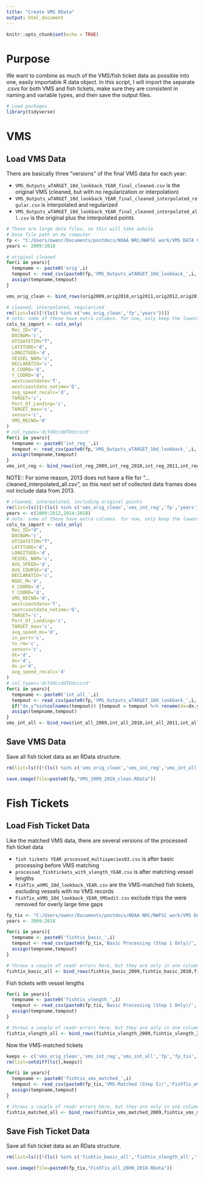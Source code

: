 ```yaml
---
title: "Create VMS RData"
output: html_document
---
```


```r
knitr::opts_chunk$set(echo = TRUE)
```

# Purpose

We want to combine as much of the VMS/fish ticket data as possible into one, easily importable R data object. In this script, I will import the separate .csvs for both VMS and fish tickets, make sure they are consistent in naming and variable types, and then save the output files.

```r
# Load packages
library(tidyverse)
```

# VMS

## Load VMS Data

There are basically three "versions" of the final VMS data for each year:

* `VMS_Outputs_wTARGET_10d_lookback_YEAR_final_cleaned.csv` is the original VMS (cleaned, but with no regularization or interpolation)
* `VMS_Outputs_wTARGET_10d_lookback_YEAR_final_cleaned_interpolated_regular.csv` is interpolated and regularized
* `VMS_Outputs_wTARGET_10d_lookback_YEAR_final_cleaned_interpolated_all.csv` is the original plus the interpolated points

```r
# These are large data files, so this will take awhile
# base file path on my computer
fp <- "C:/Users/owenr/Documents/postdocs/NOAA NRC/NWFSC work/VMS DATA CONFIDENTIAL/Processed Data/VMS/"
years <- 2009:2018

# original cleaned
for(i in years){
  tempname <- paste0('orig',i)
  tempout <- read_csv(paste0(fp,'VMS_Outputs_wTARGET_10d_lookback_',i,'_final_cleaned.csv'),col_types='dcTddcddcddddTDcccdcc')
  assign(tempname,tempout)
}

vms_orig_clean <- bind_rows(orig2009,orig2010,orig2011,orig2012,orig2013,orig2014,orig2015,orig2016,orig2017,orig2018)
```

```r
# cleaned, interpolated, regularized
rm(list=ls()[!(ls() %in% c('vms_orig_clean','fp','years'))])
# note: some of these have extra columsn. for now, only keep the lowest common denominator columns
cols_to_import <- cols_only(
  Rec_ID="d",
  DOCNUM='c',
  UTCDATETIM="T",
  LATITUDE='d',
  LONGITUDE='d',
  VESSEL_NAM='c',
  DECLARATIO='c',
  X_COORD='d',
  Y_COORD='d',
  westcoastdate='T',
  westcoastdate_notime='D',
  avg_speed_recalc='d',
  TARGET='c',
  Port_Of_Landing='c',
  TARGET_max='c',
  sensor='c',
  VMS_RECNO='d'
)
# col_types='dcTddccddTDdccccd'
for(i in years){
  tempname <- paste0('int_reg_',i)
  tempout <- read_csv(paste0(fp,'VMS_Outputs_wTARGET_10d_lookback_',i,'_final_cleaned_interpolated_regular.csv'),col_types = cols_to_import)
  assign(tempname,tempout)
}
vms_int_reg <- bind_rows(int_reg_2009,int_reg_2010,int_reg_2011,int_reg_2012,int_reg_2013,int_reg_2014,int_reg_2015,int_reg_2016,int_reg_2017,int_reg_2018)
```

NOTE:: For some reason, 2013 does not have a file for "...cleaned_interpolated_all.csv", so this next set of collected data frames does not include data from 2013.

```r
# cleaned, interpolated, including original points
rm(list=ls()[!(ls() %in% c('vms_orig_clean','vms_int_reg','fp','years'))])
years <- c(2009:2012,2014:2018)
# note: some of these have extra columns. for now, only keep the lowest common denominator columns
cols_to_import <- cols_only(
  Rec_ID="d",
  DOCNUM='c',
  UTCDATETIM="T",
  LATITUDE='d',
  LONGITUDE='d',
  VESSEL_NAM='c',
  AVG_SPEED='d',
  AVG_COURSE='d',
  DECLARATIO='c',
  NGDC_M='d',
  X_COORD='d',
  Y_COORD='d',
  VMS_RECNO='d',
  westcoastdate='T',
  westcoastdate_notime='D',
  TARGET='c',
  Port_Of_Landing='c',
  TARGET_max='c',
  avg_speed_ms='d',
  in_port='c',
  to_rm='c',
  sensor='c',
  dt='d',
  dx='d',
  dx.y='d',
  avg_speed_recalc='d'
)
# col_types='dcTddccddTDdccccd'
for(i in years){
  tempname <- paste0('int_all_',i)
  tempout <- read_csv(paste0(fp,'VMS_Outputs_wTARGET_10d_lookback_',i,'_final_cleaned_interpolated_all.csv'),col_types = cols_to_import)
  if("dx.y"%in%colnames(tempout)) {tempout = tempout %>% rename(dx=dx.y)}
  assign(tempname,tempout)
}
vms_int_all <- bind_rows(int_all_2009,int_all_2010,int_all_2011,int_all_2012,int_all_2014,int_all_2015,int_all_2016,int_all_2017,int_all_2018)
```

## Save VMS Data

Save all fish ticket data as an RData structure.

```r
rm(list=ls()[!(ls() %in% c('vms_orig_clean','vms_int_reg','vms_int_all','fp'))])

save.image(file=paste0(fp,"VMS_2009_2018_clean.RData"))
```

# Fish Tickets

## Load Fish Ticket Data

Like the matched VMS data, there are several versions of the processed fish ticket data

* `fish tickets YEAR processed_multispecies03.csv` is after basic processing before VMS matching
* `processed_fishtickets_with_vlength_YEAR.csv` is after matching vessel lengths 
* `FishTix_wVMS_10d_lookback_YEAR.csv` are the VMS-matched fish tickets, excluding vessels with no VMS records
* `FishTix_wVMS_10d_lookback_YEAR_VMSedit.csv` exclude trips the were removed for overly large time gaps

```r
fp_tix <- "C:/Users/owenr/Documents/postdocs/NOAA NRC/NWFSC work/VMS DATA CONFIDENTIAL/Processed Data/Fish tickets/"
years <- 2009:2018

for(i in years){
  tempname <- paste0('fishtix_basic_',i)
  tempout <- read_csv(paste0(fp_tix,'Basic Processing (Step 1 Only)/','fish tickets ',i,' processed_multispecies03.csv'),col_types = cols(drvid='c',gear_code_all='n'))
  assign(tempname,tempout)
}

# throws a couple of readr errors here, but they are only in one column (gear code, ) which we do not offically need anyway
fishtix_basic_all <- bind_rows(fishtix_basic_2009,fishtix_basic_2010,fishtix_basic_2011,fishtix_basic_2012,fishtix_basic_2013,fishtix_basic_2014,fishtix_basic_2015,fishtix_basic_2016,fishtix_basic_2017,fishtix_basic_2018)
```

Fish tickets with vessel lengths
```r
for(i in years){
  tempname <- paste0('fishtix_vlength_',i)
  tempout <- read_csv(paste0(fp_tix,'Basic Processing (Step 1 Only)/','processed_fishtickets_with_vlength_',i,'.csv'),col_types = cols(drvid='c',gear_code_all='n'))
  assign(tempname,tempout)
}

# throws a couple of readr errors here, but they are only in one column (gear code, ) which we do not offically need anyway
fishtix_vlength_all <- bind_rows(fishtix_vlength_2009,fishtix_vlength_2010,fishtix_vlength_2011,fishtix_vlength_2012,fishtix_vlength_2013,fishtix_vlength_2014,fishtix_vlength_2015,fishtix_vlength_2016,fishtix_vlength_2017,fishtix_vlength_2018)
```

Now the VMS-matched tickets
```r
keeps <- c('vms_orig_clean','vms_int_reg','vms_int_all','fp','fp_tix','years','fishtix_basic_all','fishtix_vlength_all')
rm(list=setdiff(ls(),keeps))

for(i in years){
  tempname <- paste0('fishtix_vms_matched_',i)
  tempout <- read_csv(paste0(fp_tix,'VMS-Matched (Step 5)/','FishTix_wVMS_10d_lookback_',i,'.csv'),col_types = cols(gear_code_all='n'))
  assign(tempname,tempout)
}

# throws a couple of readr errors here, but they are only in one column (gear code, ) which we do not offically need anyway
fishtix_matched_all <- bind_rows(fishtix_vms_matched_2009,fishtix_vms_matched_2010,fishtix_vms_matched_2011,fishtix_vms_matched_2012,fishtix_vms_matched_2013,fishtix_vms_matched_2014,fishtix_vms_matched_2015,fishtix_vms_matched_2016,fishtix_vms_matched_2017,fishtix_vms_matched_2018)
```

## Save Fish Ticket Data

Save all fish ticket data as an RData structure.

```r
rm(list=ls()[!(ls() %in% c('fishtix_basic_all','fishtix_vlength_all','fishtix_matched_all','fp_tix'))])

save.image(file=paste0(fp_tix,"FishTix_all_2009_2018.RData"))
```


